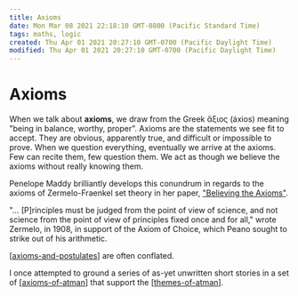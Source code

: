 ```yaml
---
title: Axioms
date: Mon Mar 08 2021 22:18:10 GMT-0800 (Pacific Standard Time)
tags: maths, logic
created: Thu Apr 01 2021 20:27:10 GMT-0700 (Pacific Daylight Time)
modified: Thu Apr 01 2021 20:27:10 GMT-0700 (Pacific Daylight Time)
---
```


# Axioms

When we talk about **axioms**, we draw from the Greek ἄξιος (áxios) meaning "being in balance, worthy, proper". Axioms are the statements we see fit to accept. They are obvious, apparently true, and difficult or impossible to prove. When we question everything, eventually we arrive at the axioms. Few can recite them, few question them. We act as though we believe the axioms without really knowing them.

Penelope Maddy brilliantly develops this conundrum in regards to the axioms of Zermelo-Fraenkel set theory in her paper, ["Believing the Axioms"](http://www.cs.umd.edu/~gasarch/BLOGPAPERS/belaxioms1.pdf).

"… \[P\]rinciples must be judged from the point of view of science, and not science from the point of view of principles fixed once and for all," wrote Zermelo, in 1908, in support of the Axiom of Choice, which Peano sought to strike out of his arithmetic.

[[axioms-and-postulates]] are often conflated.

I once attempted to ground a series of as-yet unwritten short stories in a set of [[axioms-of-atman]] that support the [[themes-of-atman]].

[//begin]: # "Autogenerated link references for markdown compatibility"
[axioms-and-postulates]: axioms-and-postulates "Axioms and Postulates"
[axioms-of-atman]: ../../areas/stories/atman/axioms-of-atman "Axioms of Atman"
[themes-of-atman]: ../../areas/stories/atman/themes-of-atman "Themes of Atman"
[//end]: # "Autogenerated link references"